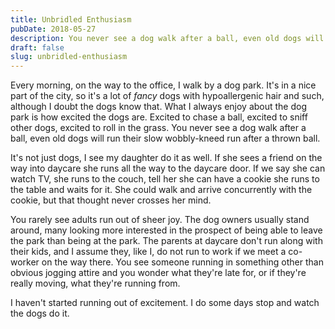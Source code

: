 ```yaml
---
title: Unbridled Enthusiasm
pubDate: 2018-05-27
description: You never see a dog walk after a ball, even old dogs will run their slow wobbly-kneed run after a thrown ball.
draft: false
slug: unbridled-enthusiasm
---
```


Every morning, on the way to the office, I walk by a dog park. It's in a nice part of the city, so it's a lot of _fancy_ dogs with hypoallergenic hair and such, although I doubt the dogs know that. What I always enjoy about the dog park is how excited the dogs are. Excited to chase a ball, excited to sniff other dogs, excited to roll in the grass. You never see a dog walk after a ball, even old dogs will run their slow wobbly-kneed run after a thrown ball.

It's not just dogs, I see my daughter do it as well. If she sees a friend on the way into daycare she runs all the way to the daycare door. If we say she can watch TV, she runs to the couch, tell her she can have a cookie she runs to the table and waits for it. She could walk and arrive concurrently with the cookie, but that thought never crosses her mind.

You rarely see adults run out of sheer joy. The dog owners usually stand around, many looking more interested in the prospect of being able to leave the park than being at the park. The parents at daycare don't run along with their kids, and I assume they, like I, do not run to work if we meet a co-worker on the way there. You see someone running in something other than obvious jogging attire and you wonder what they're late for, or if they're really moving, what they're running from.

I haven't started running out of excitement. I do some days stop and watch the dogs do it.

